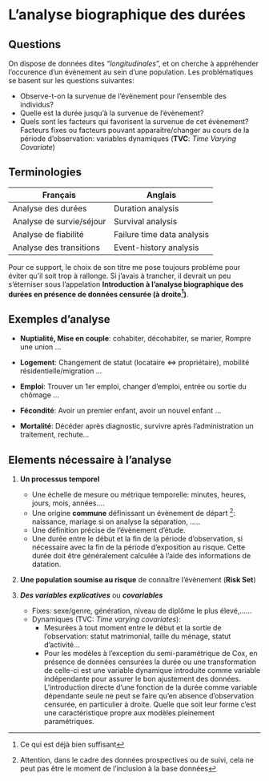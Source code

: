 
# **L'analyse biographique des durées** 

## Questions 

On dispose de données dites "*longitudinales*", et on cherche à appréhender l'occurence d'un évènement au sein d'une population.
Les problématiques se basent sur les questions suivantes:  


* Observe-t-on la survenue de l'évènement pour l'ensemble des individus?
* Quelle est la durée jusqu'à la survenue de l'évènement?
* Quels sont les facteurs qui favorisent la survenue de cet évènement? Facteurs fixes ou  facteurs pouvant apparaitre/changer au cours de la période d'observation: variables dynamiques (**TVC**: *Time Varying Covariate*)

## Terminologies 

| Français                     | Anglais                        | 
| ---------------------------- | ------------------------------ | 
| Analyse des durées           | Duration analysis              |
| Analyse de survie/séjour     | Survival analysis              |
| Analyse de fiabilité         | Failure time data analysis     |
| Analyse des transitions      | Event-history analysis         |

Pour ce support, le choix de son titre me pose toujours problème pour éviter qu'il soit trop à rallonge. 
Si j'avais à trancher, il devrait un peu s'éterniser sous l'appelation **Introduction à l'analyse biographique des durées en présence de données censurée (à droite^[Ce qui est déjà bien suffisant])**.


## Exemples d'analyse 

* **Nuptialité, Mise en couple**: cohabiter, décohabiter, se marier, Rompre une union ...  

* **Logement**: Changement de statut (locataire <=> propriétaire), mobilité résidentielle/migration ...  

* **Emploi**: Trouver un 1er emploi,  changer d'emploi, entrée ou sortie du chômage ...  

* **Fécondité**: Avoir un premier enfant, avoir un nouvel enfant ...  

* **Mortalité**: Décéder après diagnostic, survivre après l'administration un traitement, rechute...  


## Elements nécessaire à l'analyse 

1. **Un processus temporel**
   - Une échelle de mesure ou métrique temporelle: minutes, heures, jours, mois, années....
   - Une origine **commune** définissant un évènement de départ ^[Attention, dans le cadre des données prospectives ou de suivi, cela ne peut pas être le moment de l'inclusion à la base données]: naissance, mariage si on analyse la séparation, ..... 
   - Une définition précise de l'évènement d'étude.  
   - Une durée entre le début et la fin de la période d'observation, si nécessaire avec la fin de la période d'exposition au risque. Cette durée doit être généralement calculée à l'aide des informations de datation. 

2. **Une population soumise au risque** de connaître l'évènement (**Risk Set**)

3. ***Des variables explicatives*** ou ***covariables***
   - Fixes: sexe/genre, génération, niveau de diplôme le plus élevé,......
   - Dynamiques (TVC: *Time varying covariates*): 
     - Mesurées à tout moment entre le début et la sortie de l'observation: statut matrimonial, taille du ménage, statut d'activité...
     - Pour les modèles  à l'exception du semi-paramétrique de Cox, en présence de données censurées la durée ou une transformation de celle-ci est une variable dynamique  introduite comme variable indépendante pour assurer le bon ajustement des données. L'introduction directe d'une fonction de la durée comme variable dépendante seule ne peut se faire qu'en absence d'observation censurée, en particulier à droite. Quelle que soit leur forme c'est une caractéristique propre aux modèles pleinement paramétriques.



